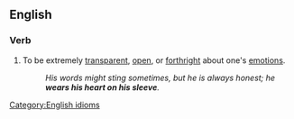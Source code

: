==English==
===Verb===
#{{idiom}} To be extremely [[transparent]], [[open]], or [[forthright]] about one's [[emotions]].
#:''His words might sting sometimes, but he is always honest; he '''wears his heart on his sleeve'''.''

[[Category:English idioms]]